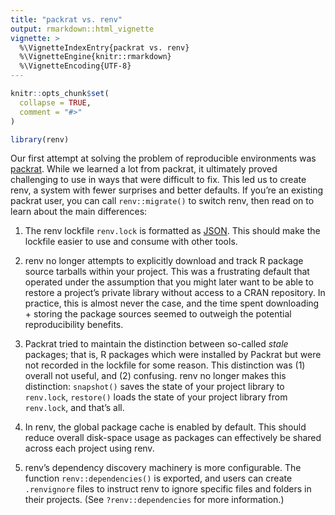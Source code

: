 ```yaml
---
title: "packrat vs. renv"
output: rmarkdown::html_vignette
vignette: >
  %\VignetteIndexEntry{packrat vs. renv}
  %\VignetteEngine{knitr::rmarkdown}
  %\VignetteEncoding{UTF-8}
---
```


```r
knitr::opts_chunk$set(
  collapse = TRUE,
  comment = "#>"
)
```

```r
library(renv)
```

Our first attempt at solving the problem of reproducible environments was [packrat](https://rstudio.github.io/packrat/).
While we learned a lot from packrat, it ultimately proved challenging to use in ways that were difficult to fix.
This led us to create renv, a system with fewer surprises and better defaults.
If you're an existing packrat user, you can call `renv::migrate()` to switch renv, then read on to learn about the main differences:

1.  The renv lockfile `renv.lock` is formatted as [JSON](https://www.json.org/).
    This should make the lockfile easier to use and consume with other tools.

2.  renv no longer attempts to explicitly download and track R package source tarballs within your project.
    This was a frustrating default that operated under the assumption that you might later want to be able to restore a project's private library without access to a CRAN repository.
    In practice, this is almost never the case, and the time spent downloading + storing the package sources seemed to outweigh the potential reproducibility benefits.

3.  Packrat tried to maintain the distinction between so-called *stale* packages; that is, R packages which were installed by Packrat but were not recorded in the lockfile for some reason.
    This distinction was (1) overall not useful, and (2) confusing.
    renv no longer makes this distinction: `snapshot()` saves the state of your project library to `renv.lock`, `restore()` loads the state of your project library from `renv.lock`, and that's all.

4.  In renv, the global package cache is enabled by default.
    This should reduce overall disk-space usage as packages can effectively be shared across each project using renv.

5.  renv's dependency discovery machinery is more configurable.
    The function `renv::dependencies()` is exported, and users can create `.renvignore` files to instruct renv to ignore specific files and folders in their projects.
    (See `?renv::dependencies` for more information.)
